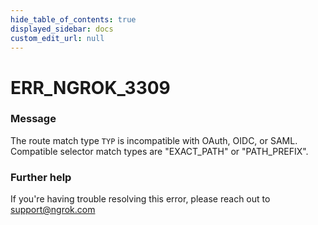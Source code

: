 ```yaml
---
hide_table_of_contents: true
displayed_sidebar: docs
custom_edit_url: null
---
```



# ERR_NGROK_3309

### Message

The route match type `TYP` is incompatible with OAuth, OIDC, or SAML. Compatible selector match types are "EXACT_PATH" or "PATH_PREFIX".

### Further help

If you're having trouble resolving this error, please reach out to [support@ngrok.com](mailto:support@ngrok.com?subject=Help%20with%20ERR_NGROK_3309)

<ErrorDetails error="err_ngrok_3309" />
